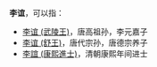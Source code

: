 '''李谊'''，可以指：
*[[李谊_(武陵王)|李谊 (武陵王)]]，唐高祖孙，李元嘉子
*[[李谊_(舒王)|李谊 (舒王)]]，唐代宗孙，唐德宗养子
*[[李誼_(康熙進士)|李誼 (康熙進士)]]，清朝康熙年间进士

{{Disambig|cat=二字李姓人名消歧义|Y}}